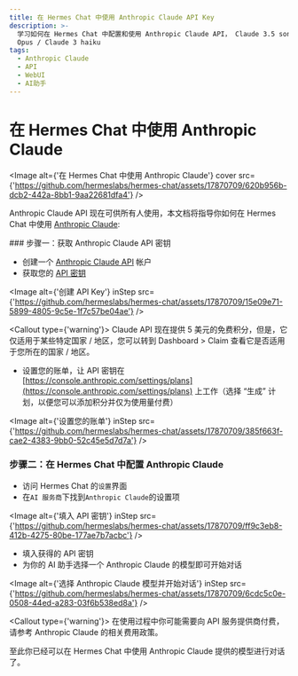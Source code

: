 ```yaml
---
title: 在 Hermes Chat 中使用 Anthropic Claude API Key
description: >-
  学习如何在 Hermes Chat 中配置和使用 Anthropic Claude API， Claude 3.5 sonnet / Claude 3
  Opus / Claude 3 haiku
tags:
  - Anthropic Claude
  - API
  - WebUI
  - AI助手
---
```


# 在 Hermes Chat 中使用 Anthropic Claude

<Image alt={'在 Hermes Chat 中使用 Anthropic Claude'} cover src={'https://github.com/hermeslabs/hermes-chat/assets/17870709/620b956b-dcb2-442a-8bb1-9aa22681dfa4'} />

Anthropic Claude API 现在可供所有人使用，本文档将指导你如何在 Hermes Chat 中使用 [Anthropic Claude](https://www.anthropic.com/api):

<Steps>
  ### 步骤一：获取 Anthropic Claude API 密钥

  - 创建一个 [Anthropic Claude API](https://www.anthropic.com/api) 帐户
  - 获取您的 [API 密钥](https://console.anthropic.com/settings/keys)

  <Image alt={'创建 API Key'} inStep src={'https://github.com/hermeslabs/hermes-chat/assets/17870709/15e09e71-5899-4805-9c5e-1f7c57be04ae'} />

  <Callout type={'warning'}>
    Claude API 现在提供 5 美元的免费积分，但是，它仅适用于某些特定国家 / 地区，您可以转到 Dashboard >
    Claim 查看它是否适用于您所在的国家 / 地区。
  </Callout>

  - 设置您的账单，让 API 密钥在 [https://console.anthropic.com/settings/plans](https://console.anthropic.com/settings/plans) 上工作（选择 “生成” 计划，以便您可以添加积分并仅为使用量付费）

  <Image alt={'设置您的账单'} inStep src={'https://github.com/hermeslabs/hermes-chat/assets/17870709/385f663f-cae2-4383-9bb0-52c45e5d7d7a'} />

  ### 步骤二：在 Hermes Chat 中配置 Anthropic Claude

  - 访问 Hermes Chat 的`设置`界面
  - 在`AI 服务商`下找到`Anthropic Claude`的设置项

  <Image alt={'填入 API 密钥'} inStep src={'https://github.com/hermeslabs/hermes-chat/assets/17870709/ff9c3eb8-412b-4275-80be-177ae7b7acbc'} />

  - 填入获得的 API 密钥
  - 为你的 AI 助手选择一个 Anthropic Claude 的模型即可开始对话

  <Image alt={'选择 Anthropic Claude 模型并开始对话'} inStep src={'https://github.com/hermeslabs/hermes-chat/assets/17870709/6cdc5c0e-0508-44ed-a283-03f6b538ed8a'} />

  <Callout type={'warning'}>
    在使用过程中你可能需要向 API 服务提供商付费，请参考 Anthropic Claude 的相关费用政策。
  </Callout>
</Steps>

至此你已经可以在 Hermes Chat 中使用 Anthropic Claude 提供的模型进行对话了。
